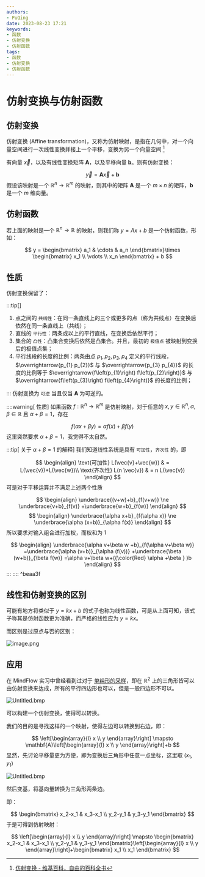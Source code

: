 ```yaml
---
authors:
- PuQing
date: 2023-08-23 17:21
keywords:
- 函数
- 仿射变换
- 仿射函数
tags:
- 函数
- 仿射变换
- 仿射函数
---
```

# 仿射变换与仿射函数

## 仿射变换

仿射变换 (Affine transformation)，又称为仿射映射，是指在几何中，对一个向量空间进行一次线性变换并接上一个平移，变换为另一个向量空间 [^1]

有向量 $\vec{x}$，以及有线性变换矩阵 $\mathbf{A}$，以及平移向量 $\mathbf{b}$。则有仿射变换：

$$
\vec{y} = \mathbf{A}\vec{x}+\mathbf{b}
$$
假设该映射是一个 $\mathbb{R}^n \to \mathbb{R}^m$ 的映射，则其中的矩阵 $\mathbf{A}$ 是一个 $m\times n$ 的矩阵，$\mathbf{b}$ 是一个 $m$ 维向量。


<!--truncate-->
## 仿射函数

若上面的映射是一个 $\mathbb{R}^n \to \mathbb{R}$ 的映射，则我们称 $y=Ax+b$ 是一个仿射函数，形如：

$$
y = \begin{bmatrix}
a_1  & \cdots  & a_n
\end{bmatrix}\times \begin{bmatrix}
x_1 \\
\vdots  \\
x_n
\end{bmatrix} + b
$$
## 性质

仿射变换保留了：

:::tip[]

1. 点之间的 `共线性`：在同一条直线上的三个或更多的点（称为共线点）在变换后依然在同一条直线上（共线）；
2. 直线的 `平行性`：两条或以上的平行直线，在变换后依然平行；
3. 集合的 `凸性`：凸集合变换后依然是凸集合。并且，最初的 `极值点` 被映射到变换后的极值点集；
4. 平行线段的长度的比例：两条由点 $p_{1},p_{2},p_{3},p_{4}$ 定义的平行线段，$\overrightarrow{p_{1} p_{2}}$ 与 $\overrightarrow{p_{3} p_{4}}$ 的长度的比例等于 $\overrightarrow{f\left(p_{1}\right) f\left(p_{2}\right)}$ 与 $\overrightarrow{f\left(p_{3}\right) f\left(p_{4}\right)}$ 的长度的比例；

:::
仿射变换为 `可逆` 当且仅当 $\mathbf{A}$ 为可逆的。

::::warning[ 性质]
如果函数 $f:\mathbb{R}^n \to \mathbb{R}^m$ 是仿射映射，对于任意的 $x,y \in \mathbb{R}^n, \alpha,\beta\in \mathbb{R}$ 且 $\alpha+\beta=1$，存在

$$
f(\alpha x+\beta y)=\alpha f(x)+\beta f(y)
$$
这里突然要求 $\alpha+\beta=1$，我觉得不太自然。

:::tip[ 关于 $\alpha+\beta=1$ 的解释]
我们知道线性系统是具有 `可加性`，`齐次性` 的，即

$$
\begin{align}
\text{可加性}  L(\vec{v}+\vec{w}) & = L(\vec{v})+L(\vec{w})\\  
\text{齐次性}  L(n \vec{v}) & = n L(\vec{v}) 
\end{align}
$$
可是对于平移运算并不满足上述两个性质

$$
\begin{align}
\underbrace{(v+w)+b}_{f(v+w)} \ne \underbrace{v+b}_{f(v)} +\underbrace{w+b}_{f(w)}
\end{align}
$$
$$
\begin{align}
\underbrace{\alpha x+b}_{f(\alpha x)} \ne  \underbrace{\alpha (x+b)}_{\alpha f(x)} 
\end{align}
$$
所以要求对输入组合进行加权，而权和为 1

$$
\begin{align}
\underbrace{\alpha v+\beta w +b}_{f(\alpha v+\beta w)} =\underbrace{\alpha (v+b)}_{\alpha (f(v))} +\underbrace{\beta (w+b)}_{\beta f(w)} =\alpha v+\beta w+({\color{Red} \alpha +\beta } )b
\end{align}
$$
:::
::::
^beaa3f

## 线性和仿射变换的区别

可能有地方将类似于 $y=kx+b$ 的式子也称为<Highlight>线性函数</Highlight>，可是从上面可知，该式子称其是仿射函数更为准确，而严格的线性应为 $y=kx$。

而区别是过原点与否的区别：

![image.png](https://images.puqing.work/2023/08/24/64e6d1a02d005.png)

## 应用

在 MindFlow 实习中曾经看到过对于 [单纯形的采样](https://gitee.com/mindspore/mindscience/blob/master/MindFlow/mindflow/geometry/shapes/simplex.py#L89-96)，即在 $\mathbb{R}^2$ 上的三角形皆可以由仿射变换来达成，所有的平行四边形也可以，但是一般四边形不可以。

![Untitled.bmp](https://images.puqing.work/2023/08/24/64e6d3afbfa2d.bmp)

可以构建一个仿射变换，使得可以转换。

我们的目的是寻找这样的一个映射，使得左边可以转换到右边，即：

$$
\left[\begin{array}{l}
x \\
y
\end{array}\right] \mapsto \mathbf{A}\left[\begin{array}{l}
x \\
y
\end{array}\right]+b
$$
显然，先讨论平移量更为方便，即为变换后三角形中任意一点坐标，这里取 $(x_{1},y_{1})$

![Untitled.bmp](https://images.puqing.work/2023/08/24/64e6d55d5bc63.bmp)

然后变基，将基向量转换为三角形两条边。

即：

$$
\begin{bmatrix}
x_2-x_1  & x_3-x_1 \\
y_2-y_1  & y_3-y_1
\end{bmatrix}
$$
于是可得到仿射映射：

$$
\left[\begin{array}{l}
x \\
y
\end{array}\right] \mapsto \begin{bmatrix}
x_2-x_1 & x_3-x_1  \\
y_2-y_1 & y_3-y_1
\end{bmatrix}\left[\begin{array}{l}
x \\
y
\end{array}\right]+\begin{bmatrix}
x_1 \\
x_1
\end{bmatrix}
$$
[^1]:[仿射变换 - 维基百科，自由的百科全书](https://zh.wikipedia.org/zh-hans/%E4%BB%BF%E5%B0%84%E5%8F%98%E6%8D%A2)
